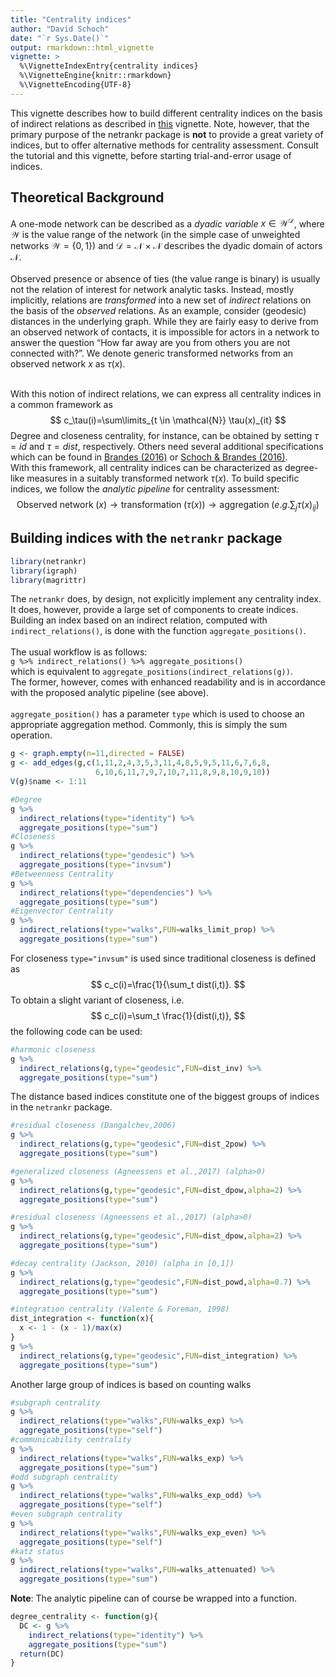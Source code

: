 ```yaml
---
title: "Centrality indices"
author: "David Schoch"
date: "`r Sys.Date()`"
output: rmarkdown::html_vignette
vignette: >
  %\VignetteIndexEntry{centrality indices}
  %\VignetteEngine{knitr::rmarkdown}
  %\VignetteEncoding{UTF-8}
---
```

  
This vignette describes how to build different centrality indices on the basis of 
indirect relations as described in [this](indirect_relations.html) vignette. Note,
however, that the primary purpose of the netrankr package is **not** to provide a great
variety of indices, but to offer alternative methods for centrality assessment. 
Consult the tutorial and this vignette, before starting trial-and-error usage of indices.

## Theoretical Background
A one-mode network can be described as a *dyadic variable* $x\in \mathcal{W}^\mathcal{D}$,
where $\mathcal{W}$ is the value range of the network (in the simple case of 
unweighted networks $\mathcal{W}=\{0,1\}$) and $\mathcal{D}=\mathcal{N}\times\mathcal{N}$ 
describes the dyadic domain of actors $\mathcal{N}$.
\
\
Observed presence or absence of ties (the value range is binary) is usually not 
the relation of interest for network analytic tasks. Instead, mostly implicitly, 
relations are *transformed* into a new set of *indirect* relations on the basis 
of the *observed* relations. As an example, consider (geodesic) distances in the 
underlying graph. While they are fairly easy to derive from an observed network 
of contacts, it is impossible for actors in a network to answer the question 
"How far away are you from others you are not connected with?". We denote generic 
transformed networks from an observed network $x$ as $\tau(x)$. 
\
\

With this notion of indirect relations, we can express all centrality indices in
a common framework as
$$
c_\tau(i)=\sum\limits_{t \in \mathcal{N}} \tau(x)_{it}
$$
Degree and closeness centrality, for instance, can be obtained by setting $\tau=id$ 
and $\tau=dist$, respectively. Others need several additional specifications which 
can be found in [Brandes (2016)](http://dx.doi.org/10.1177/2059799116630650) or 
[Schoch & Brandes (2016)](https://doi.org/10.1017/S0956792516000401). 
\
With this framework, all centrality indices can be characterized as degree-like 
measures in a suitably transformed network $\tau(x)$. To build specific indices,
we follow the *analytic pipeline* for centrality assessment:
$$
\text{Observed network}\;(x) \longrightarrow 
\text{transformation}\;(\tau(x)) \longrightarrow 
\text{aggregation}\;(e.g. \sum_j \tau(x)_{ij})
$$

## Building indices with the `netrankr` package

```r
library(netrankr)
library(igraph)
library(magrittr)
```

The `netrankr` does, by design, not explicitly implement any centrality index. It 
does, however, provide a large set of components to create indices. Building an index
based on an indirect relation, computed with `indirect_relations()`, is done with 
the function `aggregate_positions()`.  
\
The usual workflow is as follows:  
`g %>% indirect_relations() %>% aggregate_positions()`   
which is equivalent to
`aggregate_positions(indirect_relations(g))`.  
The former, however, comes with enhanced readability and is in accordance with 
the proposed analytic pipeline (see above).  
\
`aggregate_position()` has a parameter `type` which is used to choose an appropriate 
aggregation method. Commonly, this is simply the sum operation.

```r
g <- graph.empty(n=11,directed = FALSE)
g <- add_edges(g,c(1,11,2,4,3,5,3,11,4,8,5,9,5,11,6,7,6,8,
                   6,10,6,11,7,9,7,10,7,11,8,9,8,10,9,10))
V(g)$name <- 1:11

#Degree
g %>% 
  indirect_relations(type="identity") %>% 
  aggregate_positions(type="sum")
#Closeness
g %>% 
  indirect_relations(type="geodesic") %>% 
  aggregate_positions(type="invsum")
#Betweenness Centrality
g %>% 
  indirect_relations(type="dependencies") %>% 
  aggregate_positions(type="sum")
#Eigenvector Centrality
g %>% 
  indirect_relations(type="walks",FUN=walks_limit_prop) %>% 
  aggregate_positions(type="sum")
```

For closeness `type="invsum"` is used since traditional closeness is defined as
$$
c_c(i)=\frac{1}{\sum_t dist(i,t)}.
$$
To obtain a slight variant of closeness, i.e.
$$
c_c(i)=\sum_t \frac{1}{dist(i,t)},
$$
the following code can be used:
```r
#harmonic closeness
g %>% 
  indirect_relations(g,type="geodesic",FUN=dist_inv) %>% 
  aggregate_positions(type="sum")
```

The distance based indices constitute one of the biggest groups of indices in the `netrankr` package.

```r
#residual closeness (Dangalchev,2006)
g %>% 
  indirect_relations(g,type="geodesic",FUN=dist_2pow) %>% 
  aggregate_positions(type="sum")

#generalized closeness (Agneessens et al.,2017) (alpha>0)
g %>% 
  indirect_relations(g,type="geodesic",FUN=dist_dpow,alpha=2) %>% 
  aggregate_positions(type="sum")

#residual closeness (Agneessens et al.,2017) (alpha>0)
g %>% 
  indirect_relations(g,type="geodesic",FUN=dist_dpow,alpha=2) %>% 
  aggregate_positions(type="sum")

#decay centrality (Jackson, 2010) (alpha in [0,1])
g %>% 
  indirect_relations(g,type="geodesic",FUN=dist_powd,alpha=0.7) %>% 
  aggregate_positions(type="sum")

#integration centrality (Valente & Foreman, 1998)
dist_integration <- function(x){
  x <- 1 - (x - 1)/max(x)
}
g %>% 
  indirect_relations(g,type="geodesic",FUN=dist_integration) %>% 
  aggregate_positions(type="sum")

```

Another large group of indices is based on counting walks

```r
#subgraph centrality
g %>% 
  indirect_relations(type="walks",FUN=walks_exp) %>% 
  aggregate_positions(type="self")
#communicability centrality
g %>% 
  indirect_relations(type="walks",FUN=walks_exp) %>% 
  aggregate_positions(type="sum")
#odd subgraph centrality
g %>% 
  indirect_relations(type="walks",FUN=walks_exp_odd) %>% 
  aggregate_positions(type="self")
#even subgraph centrality
g %>% 
  indirect_relations(type="walks",FUN=walks_exp_even) %>% 
  aggregate_positions(type="self")
#katz status
g %>% 
  indirect_relations(type="walks",FUN=walks_attenuated) %>% 
  aggregate_positions(type="sum")
```


**Note**: The analytic pipeline can of course be wrapped into a function.

```r
degree_centrality <- function(g){
  DC <- g %>% 
    indirect_relations(type="identity") %>% 
    aggregate_positions(type="sum")
  return(DC)
}
```

